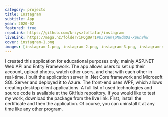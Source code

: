 ```yaml
---
category: projects
title: Instagram
subtitle: App
year: 2020-02
featured: true
repoLink: https://github.com/krzysztoftalar/instagram
liveLink: https://mega.nz/folder/iPQgUArI#O3VoWmTpM8dmOa-xp6n9hw
cover: instagram-1.png
images: [instagram-1.png, instagram-2.png, instagram-3.png, instagram-4.png]
---
```


I created this application for educational purposes only, mainly ASP.NET Web API and Entity Framework.
The app allows users to set up their account, upload photos, watch other users, and chat with each other in
real-time. I built the application server in .Net Core framework and Microsoft SQL Server and deployed it to Azure.
The front-end uses WPF, which allows creating desktop client applications.
A full list of used technologies and source code is available at the GitHub repository.
If you would like to test my work, download the package from the live link.
First, install the certificate and then the application.
Of course, you can uninstall it at any time like any other program.

